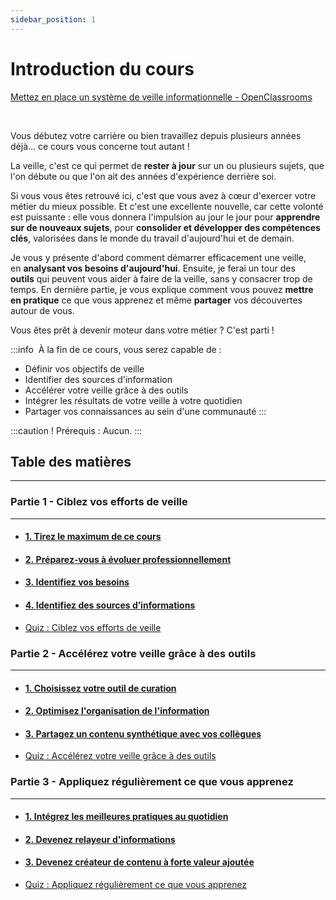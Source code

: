 ```yaml
---
sidebar_position: 1
---
```


# Introduction du cours

[Mettez en place un système de veille informationnelle - OpenClassrooms](https://openclassrooms.com/fr/courses/4805776-mettez-en-place-un-systeme-de-veille-informationnelle)

<Vimeo vimeoId="517100130" />

<br />

Vous débutez votre carrière ou bien travaillez depuis plusieurs années déjà… ce cours vous concerne tout autant !

La veille, c'est ce qui permet de **rester à jour** sur un ou plusieurs sujets, que l'on débute ou que l'on ait des années d'expérience
derrière soi. 

Si vous vous êtes retrouvé ici, c'est que vous avez à cœur d'exercer votre métier du mieux possible. Et c'est une excellente nouvelle,
car cette volonté est puissante : elle vous donnera l'impulsion au jour le jour pour **apprendre sur de nouveaux sujets**, pour
**consolider et développer des compétences clés**, valorisées dans le monde du travail d'aujourd'hui et de demain.

Je vous y présente d'abord comment démarrer efficacement une veille, en **analysant vos besoins d'aujourd'hui**. Ensuite, je ferai un
tour des **outils** qui peuvent vous aider à faire de la veille, sans y consacrer trop de temps. En dernière partie, je vous explique
comment vous pouvez **mettre en pratique** ce que vous apprenez et même **partager** vos découvertes autour de vous.

Vous êtes prêt à devenir moteur dans votre métier ? C'est parti !

:::info
 À la fin de ce cours, vous serez capable de :
- Définir vos objectifs de veille
- Identifier des sources d'information
- Accélérer votre veille grâce à des outils
- Intégrer les résultats de votre veille à votre quotidien
- Partager vos connaissances au sein d'une communauté
:::

:::caution !
Prérequis : Aucun.
:::

## Table des matières
* * *
### Partie 1 - Ciblez vos efforts de veille
* * *
- #### [1. Tirez le maximum de ce cours](https://openclassrooms.com/fr/courses/4805776-mettez-en-place-un-systeme-de-veille-informationnelle/7408361-tirez-le-maximum-de-ce-cours)
- #### [2. Préparez-vous à évoluer professionnellement](https://openclassrooms.com/fr/courses/4805776-mettez-en-place-un-systeme-de-veille-informationnelle/4806066-preparez-vous-a-evoluer-professionnellement)
- #### [3. Identifiez vos besoins](https://openclassrooms.com/fr/courses/4805776-mettez-en-place-un-systeme-de-veille-informationnelle/4806081-identifiez-vos-besoins)
- #### [4. Identifiez des sources d’informations](https://openclassrooms.com/fr/courses/4805776-mettez-en-place-un-systeme-de-veille-informationnelle/4806171-identifiez-des-sources-d-informations)
- [Quiz : Ciblez vos efforts de veille](https://openclassrooms.com/fr/courses/4805776-mettez-en-place-un-systeme-de-veille-informationnelle/exercises/2127)

### Partie 2 - Accélérez votre veille grâce à des outils
* * *
- #### [1. Choisissez votre outil de curation](https://openclassrooms.com/fr/courses/4805776-mettez-en-place-un-systeme-de-veille-informationnelle/6627631-choisissez-votre-outil-de-curation)
- #### [2. Optimisez l'organisation de l'information](https://openclassrooms.com/fr/courses/4805776-mettez-en-place-un-systeme-de-veille-informationnelle/6627866-optimisez-lorganisation-de-linformation)
- #### [3. Partagez un contenu synthétique avec vos collègues](https://openclassrooms.com/fr/courses/4805776-mettez-en-place-un-systeme-de-veille-informationnelle/6627951-partagez-un-contenu-synthetique-avec-vos-collegues)
- [Quiz : Accélérez votre veille grâce à des outils](https://openclassrooms.com/fr/courses/4805776-mettez-en-place-un-systeme-de-veille-informationnelle/exercises/3742)

### Partie 3 - Appliquez régulièrement ce que vous apprenez
* * *
- #### [1. Intégrez les meilleures pratiques au quotidien](https://openclassrooms.com/fr/courses/4805776-mettez-en-place-un-systeme-de-veille-informationnelle/6628071-integrez-les-meilleures-pratiques-au-quotidien)
- #### [2. Devenez relayeur d'informations](https://openclassrooms.com/fr/courses/4805776-mettez-en-place-un-systeme-de-veille-informationnelle/6628156-devenez-relayeur-dinformations)
- #### [3. Devenez créateur de contenu à forte valeur ajoutée](https://openclassrooms.com/fr/courses/4805776-mettez-en-place-un-systeme-de-veille-informationnelle/6628221-devenez-createur-de-contenu-a-forte-valeur-ajoutee)
- [Quiz : Appliquez régulièrement ce que vous apprenez](https://openclassrooms.com/fr/courses/4805776-mettez-en-place-un-systeme-de-veille-informationnelle/exercises/3735)
